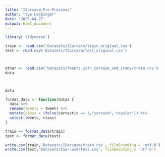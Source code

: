 ```yaml
---
title: "ISarcasm_Pre-Proccess"
author: "Tye Leckinger"
date: '2023-04-27'
output: html_document
---
```


```r
library('tidyverse')


```

```r
train <- read.csv('Datasets/ISarcasm/train_original.csv')
test <- read.csv('Datasets/ISarcasm/test_original.csv')



other <- read.csv('Datasets/Tweets_with_Sarcasm_and_Irony/train.csv')
data




```
```r
data
```
```r

format_data <- function(data) {
  data %>% 
  rename(tweets = tweet) %>%
  mutate(class = ifelse(sarcastic == 1,"sarcasm",'regular')) %>%
  select(tweets, class)
}

train <- format_data(train)
test <- format_data(test)

write.csv(train,'Datasets/ISarcasm/train.csv', fileEncoding = 'utf-8')
write.csv(test,'Datasets/ISarcasm/test.csv', fileEncoding = 'utf-8')


```

